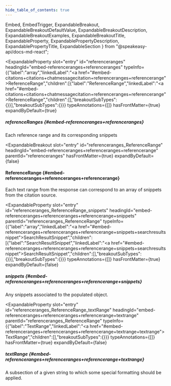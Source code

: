 ```yaml
---
hide_table_of_contents: true
---
```

  Embed,
  EmbedTrigger,
  ExpandableBreakout,
  ExpandableBreakoutDefaultValue,
  ExpandableBreakoutDescription,
  ExpandableBreakoutExamples,
  ExpandableBreakoutTitle,
  ExpandableProperty,
  ExpandablePropertyDescription,
  ExpandablePropertyTitle,
  ExpandableSection
} from "@speakeasy-api/docs-md-react";

<ExpandableSection>

<ExpandableProperty
  slot="entry"
  id="referenceranges"
  headingId="embed-referenceranges+referenceranges"
  typeInfo={{"label":"array","linkedLabel":"<a href=\"#embed-citations+citations+chatmessagecitation+referenceranges+referencerange\">ReferenceRange</a>","children":[{"label":"ReferenceRange","linkedLabel":"<a href=\"#embed-citations+citations+chatmessagecitation+referenceranges+referencerange\">ReferenceRange</a>","children":[],"breakoutSubTypes":{}}],"breakoutSubTypes":{}}}
  typeAnnotations={[]}
  hasFrontMatter={true}
  expandByDefault={true}
>

<ExpandablePropertyTitle slot="title">

##### referenceRanges \{#embed-referenceranges+referenceranges\}

</ExpandablePropertyTitle>

<ExpandablePropertyDescription slot="description">

Each reference range and its corresponding snippets

</ExpandablePropertyDescription>

</ExpandableProperty>

<ExpandableBreakout
  slot="entry"
  id="referenceranges_ReferenceRange"
  headingId="embed-referenceranges+referenceranges+referencerange"
  parentId="referenceranges"
  hasFrontMatter={true}
  expandByDefault={false}
>

<ExpandableBreakoutTitle slot="title">

#### ReferenceRange \{#embed-referenceranges+referenceranges+referencerange\}

</ExpandableBreakoutTitle>

<ExpandableBreakoutDescription slot="description">

Each text range from the response can correspond to an array of snippets from the citation source.

</ExpandableBreakoutDescription>

<ExpandableBreakoutExamples slot="examples">

</ExpandableBreakoutExamples>

<ExpandableBreakoutDefaultValue slot="defaultValue">

</ExpandableBreakoutDefaultValue>

</ExpandableBreakout>

<ExpandableProperty
  slot="entry"
  id="referenceranges_ReferenceRange_snippets"
  headingId="embed-referenceranges+referenceranges+referencerange+snippets"
  parentId="referenceranges_ReferenceRange"
  typeInfo={{"label":"array","linkedLabel":"<a href=\"#embed-referenceranges+referenceranges+referencerange+snippets+searchresultsnippet\">SearchResultSnippet</a>","children":[{"label":"SearchResultSnippet","linkedLabel":"<a href=\"#embed-referenceranges+referenceranges+referencerange+snippets+searchresultsnippet\">SearchResultSnippet</a>","children":[],"breakoutSubTypes":{}}],"breakoutSubTypes":{}}}
  typeAnnotations={[]}
  hasFrontMatter={true}
  expandByDefault={false}
>

<ExpandablePropertyTitle slot="title">

##### snippets \{#embed-referenceranges+referenceranges+referencerange+snippets\}

</ExpandablePropertyTitle>

<ExpandablePropertyDescription slot="description">

Any snippets associated to the populated object.

</ExpandablePropertyDescription>

<Embed slot="embed">

<EmbedTrigger slot="trigger" embedTitle="snippets" triggerText="View snippets details">

<Embedsnippets />

</EmbedTrigger>

</Embed>

</ExpandableProperty>

<ExpandableProperty
  slot="entry"
  id="referenceranges_ReferenceRange_textRange"
  headingId="embed-referenceranges+referenceranges+referencerange+textrange"
  parentId="referenceranges_ReferenceRange"
  typeInfo={{"label":"TextRange","linkedLabel":"<a href=\"#embed-referenceranges+referenceranges+referencerange+textrange+textrange\">TextRange</a>","children":[],"breakoutSubTypes":{}}}
  typeAnnotations={[]}
  hasFrontMatter={true}
  expandByDefault={false}
>

<ExpandablePropertyTitle slot="title">

##### textRange \{#embed-referenceranges+referenceranges+referencerange+textrange\}

</ExpandablePropertyTitle>

<ExpandablePropertyDescription slot="description">

A subsection of a given string to which some special formatting should be applied.

</ExpandablePropertyDescription>

<Embed slot="embed">

<EmbedTrigger slot="trigger" embedTitle="textRange" triggerText="View textRange details">

<Embedtextrange />

</EmbedTrigger>

</Embed>

</ExpandableProperty>

</ExpandableSection>